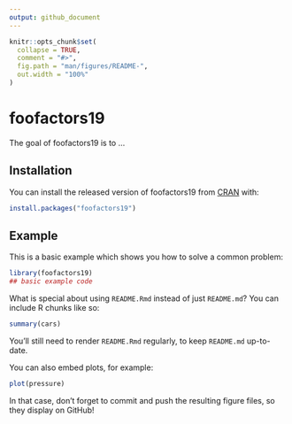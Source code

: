 ```yaml
---
output: github_document
---
```


<!-- README.md is generated from README.Rmd. Please edit that file -->

```r
knitr::opts_chunk$set(
  collapse = TRUE,
  comment = "#>",
  fig.path = "man/figures/README-",
  out.width = "100%"
)
```

# foofactors19

<!-- badges: start -->
<!-- badges: end -->

The goal of foofactors19 is to ...

## Installation

You can install the released version of foofactors19 from [CRAN](https://CRAN.R-project.org) with:

``` r
install.packages("foofactors19")
```

## Example

This is a basic example which shows you how to solve a common problem:

```r
library(foofactors19)
## basic example code
```

What is special about using `README.Rmd` instead of just `README.md`? You can include R chunks like so:

```r
summary(cars)
```

You'll still need to render `README.Rmd` regularly, to keep `README.md` up-to-date.

You can also embed plots, for example:

```r
plot(pressure)
```

In that case, don't forget to commit and push the resulting figure files, so they display on GitHub!
